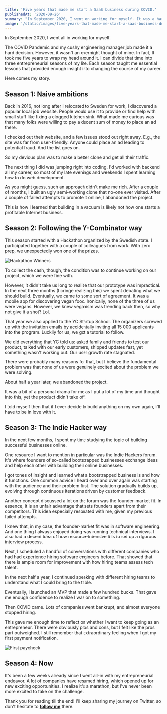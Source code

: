 ```yaml
---
title: 'Five years that made me start a SaaS business during COVID.'
publishedAt: '2020-09-26'
summary: "In September 2020, I went on working for myself. It was a hard decision. The COVID Pandemic was still out there, and I had to give up my cushy engineering manager job at a hot FinTech company. However, it wasn't an overnight thought."
image: '/static/images/five-years-that-made-me-start-a-saas-business-during-covid/banner.png'
---
```


In September 2020, I went all in working for myself.

The COVID Pandemic and my cushy engineering manager job made it a hard decision. However, it wasn't an overnight thought of mine. In fact, It took me five years to wrap my head around it. I can divide that time into three entrepreneurial seasons of my life. Each season taught me essential lessons that provided enough insight into changing the course of my career.

Here comes my story.

## Season 1: Naive ambitions

Back in 2016, not long after I relocated to Sweden for work, I discovered a popular local job website. People would use it to provide or find help with small stuff like fixing a clogged kitchen sink. What made me curious was that many folks were willing to pay a decent sum of money to place an ad there.

I checked out their website, and a few issues stood out right away. E.g., the site was far from user-friendly. Anyone could place an ad leading to potential fraud. And the list goes on.

So my devious plan was to make a better clone and get all their traffic.

The next thing I did was jumping right into coding. I'd worked with backend all my career, so most of my late evenings and weekends I spent learning how to do web development.

As you might guess, such an approach didn't make me rich. After a couple of months, I built an ugly semi-working clone that no-one ever visited. After a couple of failed attempts to promote it online, I abandoned the project.

This is how I learned that building in a vacuum is likely not how one starts a profitable Internet business.

## Season 2: Following the Y-Combinator way

This season started with a Hackathon organized by the Swedish state. I participated together with a couple of colleagues from work. With zero prep, we unexpectedly won one of the prizes.

![Hackathon Winners](/static/images/five-years-that-made-me-start-a-saas-business-during-covid/hackathon.jpg)

To collect the cash, though, the condition was to continue working on our project, which we were fine with.

However, it didn't take us long to realize that our prototype was impractical. In the next three months (I cringe realizing this) we spent debating what we should build. Eventually, we came to some sort of agreement. It was a mobile app for discovering vegan food. Ironically, none of the three of us were vegans. However, we knew veganism was trending back then, so why not give it a shot? Lol.

That year we also applied to the YC Startup School. The organizers screwed up with the invitation emails by accidentally inviting all 15 000 applicants into the program. Luckily for us, we got a tutorial to follow.

We did everything that YC told us: asked family and friends to test our product, talked with our early customers, shipped updates fast, yet something wasn't working out. Our user growth rate stagnated.

There were probably many reasons for that, but I believe the fundamental problem was that none of us were genuinely excited about the problem we were solving.

About half a year later, we abandoned the project.

It was a bit of a personal drama for me as I put a lot of my time and thought into this, yet the product didn't take off.

I told myself then that if I ever decide to build anything on my own again, I'll have to be in love with it.

## Season 3: The Indie Hacker way

In the next few months, I spent my time studying the topic of building successful businesses online.

One resource I want to mention in particular was the Indie Hackers forum. It's where founders of so-called bootstrapped businesses exchange ideas and help each other with building their online businesses.

I got tones of insight and learned what a bootstrapped business is and how it functions. One common advice I heard over and over again was starting with the audience and their problem first. The solution gradually builds up, evolving through continuous iterations driven by customer feedback.

Another concept discussed a lot on the forum was the founder-market fit. In essence, it is an unfair advantage that sets founders apart from their competitors. This idea especially resonated with me, given my previous failed attempts.

I knew that, in my case, the founder-market fit was in software engineering. And one thing I always enjoyed doing was running technical interviews. I also had a decent idea of how resource-intensive it is to set up a rigorous interview process.

Next, I scheduled a handful of conversations with different companies who had had experience hiring software engineers before. That showed that there is ample room for improvement with how hiring teams assess tech talent.

In the next half a year, I continued speaking with different hiring teams to understand what I could bring to the table.

Eventually, I launched an MVP that made a few hundred bucks. That gave me enough confidence to realize I was on to something.

Then COVID came. Lots of companies went bankrupt, and almost everyone stopped hiring.

This gave me enough time to reflect on whether I want to keep going as an entrepreneur. There were obviously pros and cons, but I felt like the pros part outweighed. I still remember that extraordinary feeling when I got my first payment notification.

![First paycheck](/static/images/five-years-that-made-me-start-a-saas-business-during-covid/first-paycheck.png)

## Season 4: Now

It's been a few weeks already since I went all-in with my entrepreneurial endeavor. A lot of companies have resumed hiring, which opened up for new exciting opportunities. I realize it's a marathon, but I've never been more excited to take on the challenge.

Thank you for reading till the end! I'll keep sharing my journey on Twitter, so don't hesitate to <b>[follow me](https://twitter.com/fenskexyz)</b> there.
